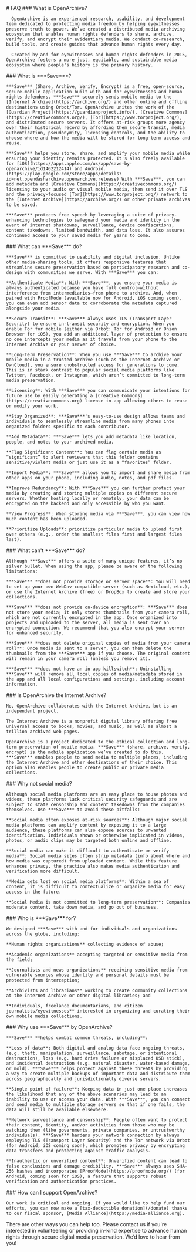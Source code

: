 
<HeaderSection>
  # FAQ

</HeaderSection>

<QuestionsSection>
  <QuestionItem>
      ### What is OpenArchive?

      OpenArchive is an experienced research, usability, and development team dedicated to protecting media freedom by helping eyewitnesses preserve truth to power. We’ve created a distributed media archiving ecosystem that enables human rights defenders to share, archive, verify, and encrypt their evidentiary media. We conduct co-research, build tools, and create guides that advance human rights every day.
    
      Created by and for eyewitnesses and human rights defenders in 2015, OpenArchive fosters a more just, equitable, and sustainable media ecosystem where people's history is the primary history.

  </QuestionItem>

  <QuestionItem>
      ### What is ***Save***?

    ***Save*** (Share, Archive, Verify, Encrypt) is a free, open-source, secure-mobile application built with and for eyewitnesses and human rights defenders. ***Save*** securely sends mobile media to the [Internet Archive](https://archive.org/) and other online and offline destinations using Orbot/Tor. OpenArchive unites the work of the [Guardian Project](https://guardianproject.info/), [Creative Commons](https://creativecommons.org/), [Tor](https://www.torproject.org/), and distributed secure servers. It offers at-risk groups more agency over their historical record by affording them secure transit, media authentication, pseudonymity, licensing controls, and the ability to choose where and how the media will be stored for long-term access and reuse.

    ***Save*** helps you store, share, and amplify your mobile media while ensuring your identity remains protected. It's also freely available for [iOS](https://apps.apple.com/us/app/save-by-openarchive/id1462212414) and Android. (https://play.google.com/store/apps/details?id=net.opendasharchive.openarchive.release) With ***Save***, you can add metadata and [Creative Commons](https://creativecommons.org/) licensing to your audio or visual mobile media, then send it over TLS and the privacy-focused [Tor](https://www.torproject.org/) network to the [Internet Archive](https://archive.org/) or other private archives to be saved.
    
    ***Save*** protects free speech by leveraging a suite of privacy-enhancing technologies to safeguard your media and identity in the event of internet shutdowns, surveillance, device confiscations, content takedowns, limited bandwidth, and data loss. It also assures continued access to your saved media for years to come.

  </QuestionItem>
  <QuestionItem>
    ### What can ***Save*** do?

    ***Save*** is committed to usability and digital inclusion. Unlike other media-sharing tools, it offers responsive features that streamline secure preservation based on participatory research and co-design with communities we serve. With ***Save*** you can:

    **Authenticate Media**: With ***Save***, you ensure your media is always authenticated because you have full control—without interference from intermediaries—from phone to archive. And, when paired with ProofMode (available now for Android, iOS coming soon), you can even add sensor data to corroborate the metadata captured alongside your media.

    **Secure Transit**: ***Save*** always uses TLS (Transport Layer Security) to ensure in-transit security and encryption. When you enable Tor for mobile (either via Orbot: Tor for Android or Onion Browser for iOS), you add an additional layer of protection to ensure no one intercepts your media as it travels from your phone to the Internet Archive or your server of choice.

    **Long-Term Preservation**: When you use ***Save*** to archive your mobile media in a trusted archive (such as the Internet Archive or OwnCloud), you ensure unobstructed access for generations to come. This is in stark contrast to popular social media platforms like Twitter, Facebook, or Instagram, which aren’t committed to long-term media preservation.

    **Licensing**: With ***Save*** you can communicate your intentions for future use by easily generating a [Creative Commons](https://creativecommons.org) license in-app allowing others to reuse or modify your work.

    **Stay Organized**: ***Save***'s easy-to-use design allows teams and individuals to seamlessly streamline media from many phones into organized folders specific to each contributor.

    **Add Metadata**: ***Save*** lets you add metadata like location, people, and notes to your archived media.

    **Flag Significant Content**: You can flag certain media as “significant” to alert reviewers that this folder contains sensitive/violent media or just use it as a “favorites” folder.

    **Import Media**: ***Save*** allows you to import and share media from other apps on your phone, including audio, notes, and pdf files.

    **Improve Redundancy**: With ***Save*** you can further protect your media by creating and storing multiple copies on different secure servers. Whether hosting locally or remotely, your data can be encrypted on the backend and only accessible by who you want. 

    **View Progress**: When storing media via ***Save***, you can view how much content has been uploaded.

    **Prioritize Uploads**: prioritize particular media to upload first over others (e.g., order the smallest files first and largest files last).

  </QuestionItem>
  <QuestionItem>
    ### What can't ***Save*** do?
    
    Although ***Save*** offers a suite of many unique features, it’s no silver bullet. When using the app, please be aware of the following limitations:

    ***Save*** **does not provide storage or server space**: You will need to set up your own WebDav-compatible server (such as Nextcloud, etc.), or use the Internet Archive (free) or DropBox to create and store your collections.

    ***Save*** **does not provide on-device encryption**: ***Save*** does not store your media; it only stores thumbnails from your camera roll, which are not currently encrypted in the app. Once organized into projects and uploaded to the server, all media is sent over an encrypted connection. We recommend that you also encrypt your server for enhanced security.

    ***Save*** **does not delete original copies of media from your camera roll**: Once media is sent to a server, you can then delete the thumbnails from the ***Save*** app if you choose. The original content will remain in your camera roll (unless you remove it).

    ***Save*** **does not have an in-app killswitch**: Uninstalling ***Save*** will remove all local copies of media/metadata stored in the app and all local configurations and settings, including account information.
  </QuestionItem>
  <QuestionItem>
    ### Is OpenArchive the Internet Archive?

    No, OpenArchive collaborates with the Internet Archive, but is an independent project.

    The Internet Archive is a nonprofit digital library offering free universal access to books, movies, and music, as well as almost a trillion archived web pages.

    OpenArchive is a project dedicated to the ethical collection and long-term preservation of mobile media. ***Save*** (share, archive, verify, encrypt) is the mobile application we’ve created to do this. ***Save*** enables people to send media to multiple places, including the Internet Archive and other destinations of their choice. This option also enables people to create public or private media collections.

  </QuestionItem>
  <QuestionItem>
    ### Why not social media?

    Although social media platforms are an easy place to house photos and videos, these platforms lack critical security safeguards and are subject to state censorship and content takedowns from the companies themselves. Use ***Save*** to avoid these pitfalls:

    **Social media often exposes at-risk sources**: Although major social media platforms can amplify content by exposing it to a large audience, these platforms can also expose sources to unwanted identification. Individuals shown or otherwise implicated in videos, photos, or audio clips may be targeted both online and offline. 

    **Social media can make it difficult to authenticate or verify media**: Social media sites often strip metadata (info about where and how media was captured) from uploaded content. While this feature enhances privacy, the practice also makes media authentication and verification more difficult.

    **Media gets lost on social media platforms**: Within a sea of content, it is difficult to contextualize or organize media for easy access in the future.

    **Social Media is not committed to long-term preservation**: Companies moderate content, take down media, and go out of business.

  </QuestionItem>
  <QuestionItem>
    ### Who is ***Save*** for?

    We designed ***Save*** with and for individuals and organizations across the globe, including:

    **Human rights organizations** collecting evidence of abuse;

    **Academic organizations** accepting targeted or sensitive media from the field;

    **Journalists and news organizations** receiving sensitive media from vulnerable sources whose identity and personal details must be protected from interception;

    **Archivists and librarians** working to create community collections at the Internet Archive or other digital libraries; and

    **Individuals, freelance documentarians, and citizen journalists/eyewitnesses** interested in organizing and curating their own mobile media collections.

  </QuestionItem>
  <QuestionItem>
    ### Why use ***Save*** by OpenArchive?
    
    ***Save*** **helps combat common threats, including**:

    **Loss of data**: Both digital and analog data face ongoing threats, (e.g. theft, manipulation, surveillance, sabotage, or intentional destruction), loss (e.g. hard drive failure or misplaced USB stick), and incidental destruction (e.g. natural disaster, water-based damage, or mold). ***Save*** helps protect against these threats by providing a way to create multiple backups of important data and distribute them across geographically and jurisdictionally diverse servers.

    **Single point of failure**: Keeping data in just one place increases the likelihood that any of the above scenarios may lead to an inability to use or access your data. With ***Save***, you can connect and send media to multiple storage servers so that if one fails, the data will still be available elsewhere.

    **Network surveillance and censorship**: People often want to protect their content, identity, and/or activities from those who may be watching them (like governments, private companies, or untrustworthy individuals). ***Save*** hardens your network connection by always employing TLS (Transport Layer Security) and the Tor network via Orbot (for Android, iOS coming soon), which promotes privacy by encrypting data transfers and protecting against traffic analysis.

    **Inauthentic or unverified content**: Unverified content can lead to false conclusions and damage credibility. ***Save*** always uses SHA-256 hashes and incorporates [ProofMode](https://proofmode.org/) (for Android, coming soon for iOS), a feature that supports robust verification and authentication practices.

  </QuestionItem>
  <QuestionItem>
    ### How can I support OpenArchive?

    Our work is critical and ongoing. If you would like to help fund our efforts, you can now make a [tax-deductible donation](/donate) thanks to our fiscal sponsor, [Media Alliance](https://media-alliance.org).

There are other ways you can help too. Please contact us if you're interested in volunteering or providing in-kind expertise to advance human rights through secure digital media preservation. We’d love to hear from you! 

  </QuestionItem>
</QuestionsSection>
<ContactUsSection />
